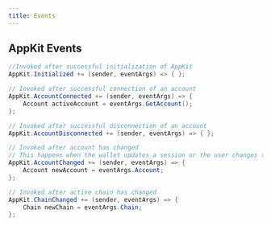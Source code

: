 ```yaml
---
title: Events
---
```


## AppKit Events

```csharp
//Invoked after successful initialization of AppKit
AppKit.Initialized += (sender, eventArgs) => { };

// Invoked after successful connection of an account
AppKit.AccountConnected += (sender, eventArgs) => {
    Account activeAccount = eventArgs.GetAccount();
};

// Invoked after successful disconnection of an account
AppKit.AccountDisconnected += (sender, eventArgs) => { };

// Invoked after account has changed
// This happens when the wallet updates a session or the user changes the active chain.
AppKit.AccountChanged += (sender, eventArgs) => {
    Account newAccount = eventArgs.Account;
};

// Invoked after active chain has changed
AppKit.ChainChanged += (sender, eventArgs) => {
    Chain newChain = eventArgs.Chain;
};
```
